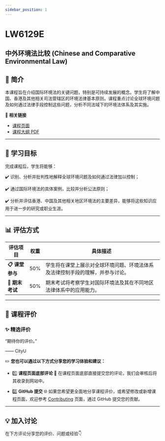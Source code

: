 ```yaml
---
sidebar_position: 1
---
```


# LW6129E
## 中外环境法比较 (Chinese and Comparative Environmental Law)

## **📘 简介**
本课程旨在介绍国际环境法的关键问题，特别是可持续发展的概念。学生将了解中国、香港及其他相关司法管辖区的环境法律基本原则。课程重点讨论全球环境问题及如何通过法律手段控制这些问题，分析不同法域下的环境法体系及其实施。

🔗 **相关链接**
- [课程页面](https://www.cityu.edu.hk/catalogue/pg/202425/course/LW6129E.htm)
- [课程大纲 PDF](https://www.cityu.edu.hk/catalogue/pg/202425/course/LW6129E.pdf)

---

## **🎯 学习目标**

完成课程后，学生将能够：

✔️ 识别、分析并批判性地解释全球环境问题及如何通过法律加以控制；

✔️ 通过国际环境法的具体案例，比较并分析公法原则；

✔️ 分析并评估香港、中国及其他相关地区环境法的主要差异，能够将这些知识应用于进一步的研究或职业生涯。

---

## **📊 评估方式**

| **评估项目**          | **权重** | **具体描述**                                                                                       |
|----------------------|---------|---------------------------------------------------------------------------------------------------|
| **📋 课堂参与**       | 50%     | 学生将在课堂上展示对全球环境问题、环境法体系及法律控制手段的理解，并参与讨论。                    |
| **📂 期末考试**       | 50%     | 期末考试将考察学生对国际环境法及其在不同地区法律体系中的应用能力。                                |

---

## **💬 课程评价**

### ✨ **精选评价**
<div className={commentStyles.commentBox}>
    <p className={commentStyles.commentText}>
        “期待你的评价。”
    </p>
    <p className={commentStyles.commentAuthor}>—— CityU</p>
</div>

✏️ **您也可以通过以下方式分享您的学习体验和建议：**

- 1️⃣ **课程页面底部评论**
💬 在课程页面底部直接提交您的评论，我们会审核后将其收录到网站中。

- 2️⃣ **GitHub 提交**
🌐 如果您希望更全面地分享课程评价，或希望修改或新增课程页面，欢迎参考 [Contributing](https://penjc.github.io/cityU-navigator/contributing) 页面，通过 GitHub 提交您的贡献。

---

## **💡 加入讨论**

在下方评论分享您的评价、问题或经验👇
<Utterances />